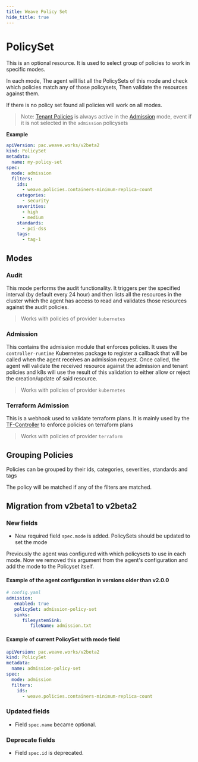 ```yaml
---
title: Weave Policy Set
hide_title: true
---
```



# PolicySet

This is an optional resource. It is used to select group of policies to work in specific modes.

In each mode, The agent will list all the PolicySets of this mode and check which policies match any of those policysets, Then validate the resources against them.

If there is no policy set found all policies will work on all modes.

> Note: [Tenant Policies](./policy.mdx#tenant-policy) is always active in the [Admission](#admission) mode, event if it is not selected in the `admission` policysets

**Example**
```yaml
apiVersion: pac.weave.works/v2beta2
kind: PolicySet
metadata:
  name: my-policy-set
spec:
  mode: admission
  filters:
    ids:
      - weave.policies.containers-minimum-replica-count
    categories:
      - security
    severities:
      - high
      - medium
    standards:
      - pci-dss
    tags:
      - tag-1  
```

## Modes

### Audit

This mode performs the audit functionality. It triggers per the specified interval (by default every 24 hour) and then lists all the resources in the cluster which the agent has access to read and validates those resources against the audit policies.

> Works with policies of provider `kubernetes`


### Admission

This contains the admission module that enforces policies. It uses the `controller-runtime` Kubernetes package to register a callback that will be called when the agent receives an admission request. Once called, the agent will validate the received resource against the admission and tenant policies and k8s will use the result of this validation to either allow or reject the creation/update of said resource.

> Works with policies of provider `kubernetes`


### Terraform Admission

This is a webhook used to validate terraform plans. It is mainly used by the [TF-Controller](https://github.com/flux-iac/tofu-controller) to enforce policies on terraform plans

> Works with policies of provider `terraform`


## Grouping Policies

Policies can be grouped by their ids, categories, severities, standards and tags

The policy will be matched if any of the filters are matched.


## Migration from v2beta1 to v2beta2

### New fields
- New required field `spec.mode` is added. PolicySets should be updated to set the mode

Previously the agent was configured with which policysets to use in each mode. Now we removed this argument from the agent's configuration and
add the mode to the Policyset itself. 

#### Example of the agent configuration in versions older than v2.0.0

```yaml
# config.yaml
admission:
   enabled: true
   policySet: admission-policy-set
   sinks:
      filesystemSink:
         fileName: admission.txt
```

#### Example of current PolicySet with mode field

```yaml
apiVersion: pac.weave.works/v2beta2
kind: PolicySet
metadata:
  name: admission-policy-set
spec:
  mode: admission
  filters:
    ids:
      - weave.policies.containers-minimum-replica-count
```


### Updated fields
- Field `spec.name` became optional.

### Deprecate fields
- Field `spec.id` is deprecated.
